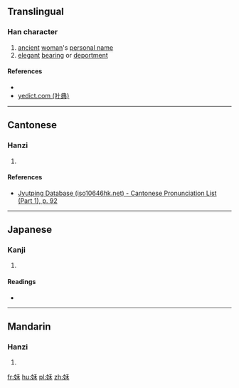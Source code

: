 ==Translingual==

===Han character===
{{Han char|rn=38|rad=女|as=05|sn=8|four=42494|canj=VHD|ids=⿰女禾}}

# [[ancient]] [[woman]]'s [[personal name]]
# [[elegant]] [[bearing]] or [[deportment]]

====References====
* {{Han ref|kx=0258.010|dkj=06150|dj=0523.090|hdz=21038.030|uh=59C0|ud=22976|bh=CC51|bd=52305}}
*[http://yedict.com/htm/59/59C0.htm yedict.com (叶典)]

----

==Cantonese==

===Hanzi===
{{yue-hanzi|jyut=[[wo4]]|y=wo4}}

# {{defn|lang=yue|sort=女05}}

====References====
* [http://www.iso10646hk.net/jp/document/download.jsp Jyutping Database (iso10646hk.net) - Cantonese Pronunciation List (Part 1), p. 92]

----

==Japanese==

===Kanji===
{{ja-kanji|grade=|rs=女05}}

# {{defn|lang=ja|sort=女05}}

====Readings====
* {{ja-readings|on=[[か]] (ka), [[わ]] (wa)|kun=}}

----

==Mandarin==

===Hanzi===
{{cmn-hanzi|pin=[[hé]] ([[he2]])|wg=ho<sup>2</sup>}}

# {{defn|lang=cmn|sort=女05}}

[[fr:姀]]
[[hu:姀]]
[[pl:姀]]
[[zh:姀]]